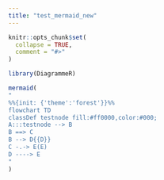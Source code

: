 ```yaml
---
title: "test_mermaid_new"
---
```


```r
knitr::opts_chunk$set(
  collapse = TRUE,
  comment = "#>"
)
```

```r
library(DiagrammeR)
```

```r
mermaid(
"
%%{init: {'theme':'forest'}}%%
flowchart TD
classDef testnode fill:#ff0000,color:#000;
A:::testnode --> B
B ==> C
B --> D{{D}}
C -.-> E(E)
D ----> E
"
)
```
